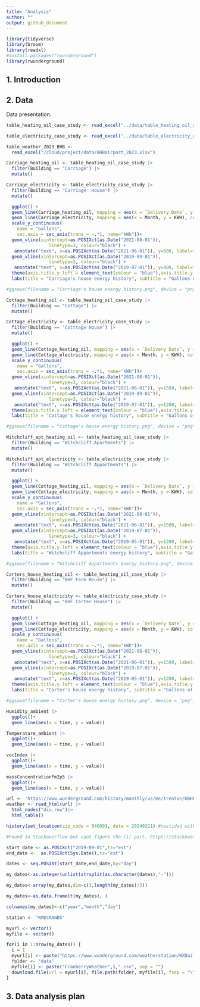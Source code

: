 ```yaml
---
title: "Analysis"
author: ""
output: github_document
---
```


```r
library(tidyverse)
library(broom)
library(readxl)
#install.packages("rwunderground")
library(rwunderground)
```

## 1. Introduction



## 2. Data

Data presentation.

```r
table_heating_oil_case_study <- read_excel("../data/table_heating_oil_case_study.xlsx")

table_electricity_case_study <- read_excel("../data/table_electricity_case_study.xlsx")

table_weather_2023_BHB <-
  read_excel("/cloud/project/data/BHBairport_2023.xlsx")
```

```r
Carriage_heating_oil <- table_heating_oil_case_study |>
  filter(Building == "Carriage") |>
  mutate()

Carriage_electricity <- table_electricity_case_study |>
  filter(Building == "Carriage  House") |>
  mutate()
```

```r
  ggplot() +
  geom_line(Carriage_heating_oil, mapping = aes(x = `Delivery Date`, y = Gallons), color = "blue") + 
  geom_line(Carriage_electricity, mapping = aes(x = Month, y = KWH), color = "red") +
  scale_y_continuous(
    name = "Gallons",
    sec.axis = sec_axis(trans = ~.*1, name="kWh"))+
  geom_vline(xintercept=as.POSIXct(as.Date("2021-08-01")),
                linetype=3, colour="black") +
   annotate("text", x=as.POSIXct(as.Date("2021-06-01")), y=600, label="David started as the Director of Energy", angle=90) +
  geom_vline(xintercept=as.POSIXct(as.Date("2019-09-01")),
                linetype=3, colour="black") +
   annotate("text", x=as.POSIXct(as.Date("2019-07-01")), y=400, label="Electricity Data collection sarted", angle=90)+
  theme(axis.title.y.left = element_text(colour = "blue"),axis.title.y.right = element_text(colour = "red" ))+
  labs(title = "Carriage's house energy history", subtitle = "Gallons of heating oil and kWh of electricity")

#ggsave(filename = "Carriage's house energy history.png", device = "png", width = 7, height = 7)
```

```r
Cottage_heating_oil <- table_heating_oil_case_study |>
  filter(Building == "Cottage") |>
  mutate()

Cottage_electricity <- table_electricity_case_study |>
  filter(Building == "Cotttage House") |>
  mutate()
```

```r
  ggplot() +
  geom_line(Cottage_heating_oil, mapping = aes(x = `Delivery Date`, y = Gallons), color = "blue") + 
  geom_line(Cottage_electricity, mapping = aes(x = Month, y = KWH), color = "red") +
  scale_y_continuous(
    name = "Gallons",
    sec.axis = sec_axis(trans = ~.*1, name="kWh"))+
  geom_vline(xintercept=as.POSIXct(as.Date("2021-08-01")),
                linetype=3, colour="black") +
   annotate("text", x=as.POSIXct(as.Date("2021-06-01")), y=1500, label="David started as the Director of Energy", angle=90) +
  geom_vline(xintercept=as.POSIXct(as.Date("2019-09-01")),
                linetype=3, colour="black") +
   annotate("text", x=as.POSIXct(as.Date("2019-07-01")), y=1200, label="Electricity Data collection sarted", angle=90)+
  theme(axis.title.y.left = element_text(colour = "blue"),axis.title.y.right = element_text(colour = "red" ))+
  labs(title = "Cottage's house energy history", subtitle = "Gallons of heating oil and kWh of electricity")

#ggsave(filename = "Cottage's house energy history.png", device = "png", width = 7, height = 7)

```

```r
Witchcliff_apt_heating_oil <- table_heating_oil_case_study |>
  filter(Building == "Witchcliff Apartments") |>
  mutate()

Witchcliff_apt_electricity <- table_electricity_case_study |>
  filter(Building == "Witchcliff Appartments") |>
  mutate()
```

```r
  ggplot() +
  geom_line(Cottage_heating_oil, mapping = aes(x = `Delivery Date`, y = Gallons), color = "blue") + 
  geom_line(Cottage_electricity, mapping = aes(x = Month, y = KWH), color = "red") +
  scale_y_continuous(
    name = "Gallons",
    sec.axis = sec_axis(trans = ~.*1, name="kWh"))+
  geom_vline(xintercept=as.POSIXct(as.Date("2021-08-01")),
                linetype=3, colour="black") +
   annotate("text", x=as.POSIXct(as.Date("2021-06-01")), y=1500, label="David started as the Director of Energy", angle=90) +
  geom_vline(xintercept=as.POSIXct(as.Date("2019-07-01")),
                linetype=3, colour="black") +
   annotate("text", x=as.POSIXct(as.Date("2019-05-01")), y=1200, label="Electricity Data collection sarted", angle=90)+
  theme(axis.title.y.left = element_text(colour = "blue"),axis.title.y.right = element_text(colour = "red" ))+
  labs(title = "Witchcliff Appartments energy history", subtitle = "Gallons of heating oil and kWh of electricity")

#ggsave(filename = "Witchcliff Appartments energy history.png", device = "png", width = 7, height = 7)

```

```r
Carters_house_heating_oil <- table_heating_oil_case_study |>
  filter(Building == "BHF Farm House") |>
  mutate()

Carters_house_electricity <- table_electricity_case_study |>
  filter(Building == "BHF Carter House") |>
  mutate()
```

```r
  ggplot() +
  geom_line(Cottage_heating_oil, mapping = aes(x = `Delivery Date`, y = Gallons), color = "blue") + 
  geom_line(Cottage_electricity, mapping = aes(x = Month, y = KWH), color = "red") +
  scale_y_continuous(
    name = "Gallons",
    sec.axis = sec_axis(trans = ~.*1, name="kWh"))+
  geom_vline(xintercept=as.POSIXct(as.Date("2021-08-01")),
                linetype=3, colour="black") +
   annotate("text", x=as.POSIXct(as.Date("2021-06-01")), y=1500, label="David started as the Director of Energy", angle=90) +
  geom_vline(xintercept=as.POSIXct(as.Date("2019-07-01")),
                linetype=3, colour="black") +
   annotate("text", x=as.POSIXct(as.Date("2019-05-01")), y=1200, label="Electricity Data collection sarted", angle=90)+
  theme(axis.title.y.left = element_text(colour = "blue"),axis.title.y.right = element_text(colour = "red" ))+
  labs(title = "Carter's house energy history", subtitle = "Gallons of heating oil and kWh of electricity")

#ggsave(filename = "Carter's house energy history.png", device = "png", width = 7, height = 7)

```

```r
Humidity_ambient |>
  ggplot()+
  geom_line(aes(x = time, y = value))

```

```r
Temperature_ambient |>
  ggplot()+
  geom_line(aes(x = time, y = value))
```

```r
vocIndex |>
  ggplot()+
  geom_line(aes(x = time, y = value))
```

```r
massConcentrationPm2p5 |>
  ggplot()+
  geom_line(aes(x = time, y = value))
```

```r
url <- 'https://www.wunderground.com/history/monthly/us/me/trenton/KBHB/date/2024-1'
weather <- read_html(url) |>
  html_nodes("div.row")|>
  html_table()
```


```r

history(set_location(zip_code = 04609), date = 20240321) #testided with multiplelocation calls (stationID, Town Name etc.)

```

```r
#Found in Stackoverflow but cant figure the (i) part. https://stackoverflow.com/questions/58342525/how-to-extract-data-from-weather-underground-wunderground-into-csv-files

start_date <- as.POSIXct("2019-09-01",tz="est")
end_date <-  as.POSIXct(Sys.Date(),tz="est")

dates <- seq.POSIXt(start_date,end_date,by="day")

my_dates<-as.integer(unlist(strsplit(as.character(dates),"-")))

my_dates<-array(my_dates,dim=c(3,length(my_dates)/3))

my_dates<-as.data.frame(t(my_dates), )

colnames(my_dates)<-c("year","month","day")

station <- "KMECRANB5"

myurl <- vector()
myfile <- vector()

for(i in 1:nrow(my_dates)) {
  i = 1
  myurl[i] <- paste("https://www.wunderground.com/weatherstation/WXDailyHistory.asp?ID=",station,"&day=",my_dates$day[i],"&month=",my_dates$month[i],"&year=",my_dates$year[i],"&graphspan=day&format=1", sep = "") #I think the website changed so there is no URL that has just history it's now incorporated in dashboard. Can't see history table only by individual day,week, month.
  folder <- "data"
  myfile[i] <- paste("CranberryWeather",i,".csv", sep = "")
  download.file(url = myurl[i], file.path(folder, myfile[i], fsep = "\\" ))
}
```


## 3. Data analysis plan



